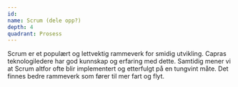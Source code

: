 ```yaml
---
id:
name: Scrum (dele opp?)
depth: 4
quadrant: Prosess
---
```


Scrum er et populært og lettvektig rammeverk for smidig utvikling.
Capras teknologiledere har god kunnskap og erfaring med dette.
Samtidig mener vi at Scrum altfor ofte blir implementert og etterfulgt på en tungvint måte.
Det finnes bedre rammeverk som fører til mer fart og flyt.
